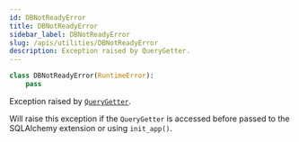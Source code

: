 ```yaml
---
id: DBNotReadyError
title: DBNotReadyError
sidebar_label: DBNotReadyError
slug: /apis/utilities/DBNotReadyError
description: Exception raised by QueryGetter.
---
```



<APITopBar
  type="class"
  isException={true}
  isPrivate={true}
  source="utilities.DBNotReadyError"
/>

```python
class DBNotReadyError(RuntimeError):
    pass
```

Exception raised by [`QueryGetter`](./QueryGetter.mdx).

Will raise this exception if the `QueryGetter` is accessed before passed to the
SQLAlchemy extension or using `init_app()`.
